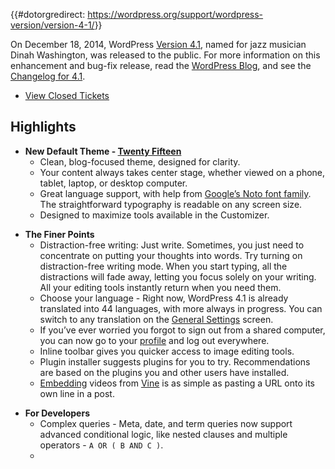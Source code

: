 {{#dotorgredirect: https://wordpress.org/support/wordpress-version/version-4-1/}}
{{Languages|
{{en|Version 4.1}}
{{ja|Version 4.1}}
}}

On December 18, 2014, WordPress [[Version 4.1]], named for jazz musician Dinah Washington, was released to the public. For more information on this enhancement and bug-fix release, read the [http://wordpress.org/news/ WordPress Blog], and see the [[Changelog/4.1|Changelog for 4.1]].

* [http://trac.wordpress.org/query?status=closed&milestone=4.1 View Closed Tickets]

==Highlights==

* '''New Default Theme - [http://codex.wordpress.org/Twenty_Fifteen Twenty Fifteen]'''
** Clean, blog-focused theme, designed for clarity.
** Your content always takes center stage, whether viewed on a phone, tablet, laptop, or desktop computer.
** Great language support, with help from [http://www.google.com/get/noto/ Google’s Noto font family]. The straightforward typography is readable on any screen size.
** Designed to maximize tools available in the Customizer.

* '''The Finer Points'''
** Distraction-free writing: Just write. Sometimes, you just need to concentrate on putting your thoughts into words. Try turning on distraction-free writing mode. When you start typing, all the distractions will fade away, letting you focus solely on your writing. All your editing tools instantly return when you need them.
** Choose your language - Right now, WordPress 4.1 is already translated into 44 languages, with more always in progress. You can switch to any translation on the [[Settings General Screen|General Settings]] screen.
** If you’ve ever worried you forgot to sign out from a shared computer, you can now go to your [[Users Your Profile Screen|profile]] and log out everywhere.
** Inline toolbar gives you quicker access to image editing tools.
** Plugin installer suggests plugins for you to try. Recommendations are based on the plugins you and other users have installed.
** [http://codex.wordpress.org/Embeds Embedding] videos from [https://vine.co/ Vine] is as simple as pasting a URL onto its own line in a post.

* '''For Developers'''
** Complex queries - Meta, date, and term queries now support advanced conditional logic, like nested clauses and multiple operators - <tt>A OR ( B AND C )</tt>.
** <tt><title></tt> tags in themes - [[Function_Reference/add_theme_support#Title_Tag | <tt>add_theme_support( 'title-tag' )</tt> ]] tells WordPress to handle the complexities of [[Title Tag|document titles]].
** [[Theme Customization API|Customizer API]] - Expanded JavaScript APIs in the customizer enable a new media experience as well as dynamic and contextual controls, sections, and panels.
** [https://developer.wordpress.org/reference Developer reference] - Continued improvements to inline code documentation have made the developer reference more complete than ever.

==What's New==


===General===
* Show the number of approved comments, instead of total comments, in the “At A Glance” section in the dashboard.
* Site Language: Install translations on the fly on the General Settings screen. The language drop down now includes installed languages and all available translations when the filesystem is writable by WordPress.
* Admin notices: There are now four types of notices: success (green), warning (orange), error (red), and info (blue).

===Posts===
* Spellchecking is enabled for the post title field on the Edit Post screen.

===Media===
* Disable multi-file uploading in iOS 7.x Safari as it prevents uploading of videos.
* Allow PSDs (Photoshop documents) to be uploaded.
* [[Embeds|oEmbed]]: Add support for the Vine endpoint.
* Display error message when Media Library upload fails.

===Appearance===
* [[Custom Headers|Custom Header]] and [[Custom Backgrounds|Custom Background]] screens removed. Admin menu links now go to the Customizer.
* Widgets screen now has a '''Manage in Customizer''' link at top of screen.
* Themes: Make "Live Preview" the primary action and “Activate” secondary.

===Users===
* Introduce a button on the user profile screen which clears all other sessions, and on the user editing screen which clears all sessions.

===Accessibility===
* Admin menu separators are now hidden from screen readers.
* Improved keyboard control of Edit Selection mode in the media manager.
* Improved keyboard accessibility on Custom Header and Custom Background screen.
* Improved text contrast against dark backgrounds in the admin menu and toolbar.
* When switching to the Text editor, make the textarea visible to screen readers.
* Use <tt><button></tt> instead of <tt><a></tt> for the Visual/Text buttons to make them focusable.
* Improve the focus style for review links in the plugin info modal.
* TinyMCE:
** Return focus to the editor on pressing Escape while the image toolbar is focused.
** Add a Close button to the Help modal and close it on Escape.
** Override the title on the editor iframe (read by screen reader apps), replace with the <tt>Alt+Shift+H</tt> shortcut.
** Add focus shortcuts descriptions to the Help modal.

===Multisite===
* Set the default network language on the [[Network_Admin_Settings_Screen|Network Settings]] screen.

==Under The Hood==

=== General ===
* Lots of new unit tests added, reorganization of Multisite unit tests, and review/removal of failing tests. The base PHPUnit tests now take less than half the time to run than in 4.0, despite the improved coverage.

=== JavaScript ===
* Formal adoption of JSDoc3 for documentation
* Improvements to documentation in media views
* Heartbeat: Use the page visibility API (when available) and <tt>document.hasFocus()</tt> instead of <tt>window.onfocus/onblur</tt>

=== Customizer ===
* “Theme Customizer” is now just “Customizer”, since it isn’t necessarily theme-specific.
* Expanded JavaScript APIs in the Customizer enable support for dynamic and contextual controls, sections, and panels.
* Only changed settings are now sent to preview for better performance.
* Alternative API that allows controls to be written as JavaScript templates extending [https://developer.wordpress.org/reference/classes/wp_customize_control/content_template WP_Customize_Control::content_template()] and render these controls on the client without any server-side call.
* Color control listens to other controls that might change color settings (like Color Scheme select in TwentyFifteen) and updates <tt>wpColorPicker</tt> value accordingly.
* Screen reader users receive feedback when moving widgets up or down.
* Panels and sections have their type added as CSS class in their HTML container using <tt>WP_Customize_Panel::$type</tt> and <tt>WP_Customize_Section::$type</tt> respectively.
* Sections added to a panel are now rendered in its own method, <tt>WP_Customize_Panel::render_content()</tt>, separated from the panel container, allowing to override a panel and its contents independently.
* When an object value is updated, a change event is no longer incorrectly triggered if the object value was unchanged. Uses Underscore's <tt>_.isEqual()</tt> to compare the object values.
* Introduces <tt>customize_preview_{$setting->type}</tt> action hook to handle preview of multiple settings of the same type when they're not a <tt>theme_mod</tt> or an <tt>option</tt>. Hooked Functions receive the <tt>WP_Customize_Setting</tt> instance as parameter.
* Customizer elements are now JS-rendered, so a stable sorting for panels, sections and controls was added in JS. Sorting in PHP was improved and section, panels and controls store their instantiation order in <tt>$instance_number</tt> property in each class.
* Controls of <tt>range</tt> type now listen for <tt>input</tt> and <tt>propertychange</tt> events so the value is updated on mouse drag and not only on mouse release.

=== Bug Fixes ===
* Fix setting default quality in <tt>WP_Image_Editor</tt>.
* Always sanitize <tt>user_nicename</tt> in [https://developer.wordpress.org/reference/functions/wp_insert_user wp_insert_user()] to avoid broken author archive permalinks.
* Don’t list delete or trash as bulk actions for the relevant context of Post list table if current user does not have the <tt>delete_posts</tt> cap on the current post type.
* Don’t print an empty HTML markup when [https://developer.wordpress.org/reference/functions/comment_reply_link comment_reply_link()] returns no link.
* Avoid a PHP notice in [https://developer.wordpress.org/reference/functions/list_plugin_updates list_plugin_updates()] if [https://developer.wordpress.org/reference/functions/plugins_api plugins_api()] returned a [https://developer.wordpress.org/reference/classes/wp_error WP_Error] object.
* Plugin search: Wrap results in a form to fix pagination’s paged input field.
* Use correct links for filtering plugin reviews.
* Quicktags: move focusing the editor after inserting content to the end of the code blocks.
* Add size to the UI for Gallery Settings in the media modal. Ensure that the TinyMCE view is refreshed when size changes.

* Theme Install: Fix some theme install style issues:
** Move the "based on" string below the rating to avoid wrapping to a second line.
** Reduce the gap between the theme screenshot and description.
** Fix Install button height on mobile.

* TinyMCE:
** When pasting/inserting content before a view, add new paragraph above it and insert the content there.
** Fix the <tt>wpgallery</tt> plugin to use a placeholder for galleries when either the <tt>wpview</tt> plugin or wp.mce is not loaded.
** Update the default styles: increase the font size, and ensure it is the same size in tables.

* Full-height editor:
** Reset the editor height after the window is resized.
** Better calculation for the caret position when auto-scrolling while typing. Fix auto-scrolling for non-WebKit browsers when the caret is above the top of the editor.

=== Bundled Themes ===
* Prevent the arrow in “Continue reading” links from wrapping to a second line.
* Add an alt attribute with the site title for header images linked to the home page.

==== Twenty Fourteen ====
* Include Latin Extended font subset for Lato.
* Improve post thumbnail HTML output
* Add aria-hidden attribute to reduce verbosity on archive pages
* Add alt text in archives to avoid confusing link texts
* Replace ellipses appended to automatically generated excerpts with both ellipses and a “Continue Reading” link to meet accessibility-ready requirements
* Make featured content in Customizer contextual to the front page

==== Twenty Thirteen ====
* Replace ellipses appended to automatically generated excerpts with both ellipses and a “Continue Reading” link to meet accessibility-ready requirements
* Fix non-responsive layout in IE8.
* Use proper method for retrieving Customizer settings values
* Add bottom margin to audio and video players

==== Twenty Twelve ====
* Fix jQuery selector for menu items with submenus on mobile
* Use proper method for retrieving Customizer settings values

==== Twenty Eleven ====
* Add bottom margin to audio and video players

==== Twenty Ten ====
* Add bottom margin to audio and video players

=== Themes ===
* Introduce a new means of outputting a <tt><title></tt> tag in the theme head. Requires a theme to add support by calling <tt>add_theme_support( 'title-tag' )</tt>.

* Introduce some new template functions for navigation, reducing the need for themes to define their own sets of navigation functions:
** [https://developer.wordpress.org/reference/functions/get_the_post_navigation get_the_post_navigation()] and [https://developer.wordpress.org/reference/functions/the_post_navigation the_post_navigation()] for navigation to the next and previous post.
** [https://developer.wordpress.org/reference/functions/get_the_posts_navigation get_the_posts_navigation()] and [https://developer.wordpress.org/reference/functions/the_posts_navigation the_posts_navigation()] for navigation to the next and previous page of posts.
** [https://developer.wordpress.org/reference/functions/get_the_posts_navigation get_the_posts_pagination()] and [https://developer.wordpress.org/reference/functions/the_posts_pagination the_posts_pagination()] for paginated navigation between pages of posts. Uses [https://developer.wordpress.org/reference/functions/paginate_links paginate_links()].

* Improve body class for page templates:
** Also convert slash to dash.
** Add sub-folder name as a separate body class.
** New classes are additional classes, old syntax will persists for backwards compatibility.
** For example, <tt>/page-templates/full-width.php</tt> will produce <tt>page-template</tt>, <tt>page-template-page-templates</tt>, <tt>page-template-full-width</tt>, and <tt>page-template-page-templatesfull-width-php</tt>.

=== Media ===
* Media Grid/List Table parity: when <tt>MEDIA_TRASH</tt> is true and <tt>trash</tt> is the current filter for the grid, add a second bulk action button: "Delete Selected".
* Account for orphan sizes in [https://developer.wordpress.org/reference/functions/wp_delete_attachment wp_delete_attachment()] by looping over the sizes stored in metadata, instead of relying on the current sizes stored in <tt>$_wp_additional_image_sizes</tt>.
* Don't hardcode height for videos so responsive videos work properly.

=== Revisions ===
* Allow revision Backbone classes to be used on pages other than revision.php.
* Add a single responsibility function for outputting Revisions JS templates: [https://developer.wordpress.org/reference/functions/wp_print_revision_templates wp_print_revision_templates()]. Use it in <tt>wp-admin/revision.php</tt>.
* Revisions modules should not rely on global settings; only pass in global settings on init, this allows the classes to be used agnostically elsewhere.

=== Translations ===
* Remove translations when deleting a theme or a plugin.

=== Multisite ===
* Don't send a welcome notification when <tt>noconfirmation</tt> has been flagged.
* Don’t display update count for Themes when the user doesn’t have the update_themes cap.
* Don’t display update count for Plugins when there aren’t any or the count is 0.
* Properly check if the theme is active on the main site to avoid deleting it via bulk actions.
* Include the login URL in the [https://developer.wordpress.org/reference/functions/wp_new_blog_notifications wp_new_blog_notification()] email template.
* In [https://developer.wordpress.org/reference/functions/activate_plugin activate_plugin()], do not re-run the activation routine for already-active network-wide plugins.
* Optimize site query when performing network database upgrades.
* Improve width of input fields on Add New Site and Edit Site screens in Network admin.

=== Query ===
* <tt>WP_Meta_Query</tt>, <tt>WP_Tax_Query</tt>, and <tt>WP_Date_Query</tt> now support a nested query syntax, allowing for much more complex and comprehensive queries. 
* The efficiency of meta and tax queries has been improved, with redundant table joins having been eliminated in many cases.
* 'orderby=meta_value' now works properly when used in a meta query with the relation 'OR'.
* Tax queries now support the 'EXISTS' and 'NOT EXISTS' operator.
* Date queries can now be used properly in conjunction with meta and tax queries.
* The parameters passed to date queries are now checked to ensure that they contain valid date values, generating errors for developers when invalid dates are detected.
* Users can now be queried by date queries against the 'user_registered' column.
* "Inclusive" logic for date queries has been improved when using the 'before' or 'after' parameters.

=== Comments ===
* Add a class attribute for submit button in comment form.
* Add an aria-label attribute with commenter’s name to [https://developer.wordpress.org/reference/functions/get_comment_reply_link get_comment_reply_link()].
* Add <tt>aria-describedby</tt> attributes to [https://developer.wordpress.org/reference/functions/comment_form comment_form()].
* [https://developer.wordpress.org/reference/functions/comments_template comments_template()] now uses [https://developer.wordpress.org/reference/classes/wp_comment_query WP_Comment_Query] when fetching comments, rather than making a direct query to the database. This simplifies and standardizes the techniques required to customize comment queries across front- and back-end interfaces.
* New parameters for [https://developer.wordpress.org/reference/classes/wp_comment_query/query/ WP_Comment_Query::query()]:
** <tt>'comment__in'</tt>
** <tt>'comment__not_in'</tt>
** <tt>'post_author__in'</tt>
** <tt>'post_author__not_in'</tt>
** <tt>'author__in'</tt>
** <tt>'author__not_in'</tt>
** <tt>'post__in'</tt>
** <tt>'post__not_in'</tt>
** <tt>'include_unapproved'</tt>
** <tt>'type__in'</tt>
** <tt>'type__not_in'</tt>

=== Classes ===

* [https://developer.wordpress.org/reference/classes/wpdb/has_cap/ wpdb::has_cap()] - Added <tt>case 'utf8mb4'</tt> to the switch statement.

==== What's New ====

* Introduce [https://developer.wordpress.org/reference/classes/wp_customize_sidebar_section WP_Customize_Sidebar_Section]

* Introduce [https://developer.wordpress.org/reference/classes/wp_customize_control/get_content WP_Customize_Control::get_content()]
* Introduce [https://developer.wordpress.org/reference/classes/wp_customize_control/json WP_Customize_Control::json()]
* Introduce [https://developer.wordpress.org/reference/classes/wp_customize_control/print_template WP_Customize_Control::print_template()]

* Introduce [https://developer.wordpress.org/reference/classes/wp_customize_color_control/content_template WP_Customize_Color_Control::content_template()]

* Introduce [https://developer.wordpress.org/reference/classes/wp_customize_upload_control/content_template WP_Customize_Upload_Control::content_template()]

* Introduce [https://developer.wordpress.org/reference/classes/wp_customize_manager/register_control_type WP_Customize_Manager::register_control_type()]
* Introduce [https://developer.wordpress.org/reference/classes/wp_customize_manager/render_control_templates WP_Customize_Manager::render_control_templates()]

* Introduce [https://developer.wordpress.org/reference/classes/wp_customize_panel/active WP_Customize_Panel::active()]
* Introduce [https://developer.wordpress.org/reference/classes/wp_customize_panel/active_callback WP_Customize_Panel::active_callback()]
* Introduce [https://developer.wordpress.org/reference/classes/wp_customize_panel/get_content WP_Customize_Panel::get_content()]
* Introduce [https://developer.wordpress.org/reference/classes/wp_customize_panel/json WP_Customize_Panel::json()]

* Introduce [https://developer.wordpress.org/reference/classes/wp_customize_section/active WP_Customize_Section::active()]
* Introduce [https://developer.wordpress.org/reference/classes/wp_customize_section/active_callback WP_Customize_Section::active_callback()]
* Introduce [https://developer.wordpress.org/reference/classes/wp_customize_section/get_content WP_Customize_Section::get_content()]
* Introduce [https://developer.wordpress.org/reference/classes/wp_customize_section/json WP_Customize_Section::json()]

* Introduce [https://developer.wordpress.org/reference/classes/wp_error/remove WP_Error::remove()]

* Introduce [https://developer.wordpress.org/reference/classes/wp_date_query/sanitize_query WP_Date_Query::sanitize_query()]

* Introduce [https://developer.wordpress.org/reference/classes/wp_meta_query/get_sql_for_clause WP_Meta_Query::get_sql_for_clause()]
* Introduce [https://developer.wordpress.org/reference/classes/wp_meta_query/sanitize_query WP_Meta_Query::sanitize_query()]

* Introduce [https://developer.wordpress.org/reference/classes/wp_query/setup_postdata WP_Query::setup_postdata()]

* Introduce [https://developer.wordpress.org/reference/classes/wp_tax_query/get_sql_for_clause WP_Tax_Query::get_sql_for_clause()]
* Introduce [https://developer.wordpress.org/reference/classes/wp_tax_query/sanitize_query WP_Tax_Query::sanitize_query()]
* Introduce [https://developer.wordpress.org/reference/classes/wp_tax_query/sanitize_relation WP_Tax_Query::sanitize_relation()]

=== Functions ===
* [https://developer.wordpress.org/reference/functions/count_user_posts count_user_posts()] - Added the <tt>$post_type</tt> argument.
* [https://developer.wordpress.org/reference/functions/get_ancestors get_ancestors()] - Added the <tt>$resource_type</tt> argument.
* [https://developer.wordpress.org/reference/functions/wp_die wp_die()] - The <tt>$title</tt> and <tt>$args</tt> parameters were changed to optionally accept an integer to be used as the response code.
* [https://developer.wordpress.org/reference/functions/wp_get_nav_menus wp_get_nav_menus()] - Default value of the <tt>'orderby'</tt> argument was changed from <tt>'none'</tt> to <tt>'name'</tt>.
* [https://developer.wordpress.org/reference/functions/wp_make_link_relative wp_make_link_relative()] - Support was added for relative URLs.
* [https://developer.wordpress.org/reference/functions/wp_send_json_error wp_send_json_error()] - The <tt>$data</tt> parameter is now processed if a <tt>WP_Error</tt> object is passed in.

==== What's New ====
* Introduce [https://developer.wordpress.org/reference/functions/get_the_archive_title get_the_archive_title()]
* Introduce [https://developer.wordpress.org/reference/functions/get_the_archive_description get_the_archive_description()]
* Introduce [https://developer.wordpress.org/reference/functions/get_the_post_navigation get_the_post_navigation()]
* Introduce [https://developer.wordpress.org/reference/functions/get_the_posts_navigation get_the_posts_navigation()]
* Introduce [https://developer.wordpress.org/reference/functions/get_the_posts_pagination get_the_posts_pagination()]
* Introduce [https://developer.wordpress.org/reference/functions/network_settings_add_js network_settings_add_js()]
* Introduce [https://developer.wordpress.org/reference/functions/the_archive_description the_archive_description()]
* Introduce [https://developer.wordpress.org/reference/functions/the_archive_title the_archive_title()]
* Introduce [https://developer.wordpress.org/reference/functions/the_post_navigation the_post_navigation()]
* Introduce [https://developer.wordpress.org/reference/functions/the_posts_navigation the_posts_navigation()]
* Introduce [https://developer.wordpress.org/reference/functions/the_posts_pagination the_posts_pagination()]
* Introduce [https://developer.wordpress.org/reference/functions/wp_ajax_destroy_sessions wp_ajax_destroy_sessions()]
* Introduce [https://developer.wordpress.org/reference/functions/wp_clean_update_cache wp_clean_update_cache()]
* Introduce [https://developer.wordpress.org/reference/functions/wp_get_password_hint wp_get_password_hint()]
* Introduce [https://developer.wordpress.org/reference/functions/wp_json_encode wp_json_encode()]
* Introduce [https://developer.wordpress.org/reference/functions/wp_print_revision_templates wp_print_revision_templates()]

==== Deprecated ====
* [https://developer.wordpress.org/reference/classes/wp_customize_image_control/prepare_control WP_Customize_Image_Control::prepare_control()]
* [https://developer.wordpress.org/reference/classes/wp_customize_image_control/add_tab WP_Customize_Image_Control::add_tab()]
* [https://developer.wordpress.org/reference/classes/wp_customize_image_control/remove_tab WP_Customize_Image_Control::remove_tab()]
* [https://developer.wordpress.org/reference/classes/wp_customize_image_control/print_tab_image WP_Customize_Image_Control::print_tab_image()]

=== Actions & Filters ===
* The <tt>$comment_ID</tt> parameter was added to the following filters:
** [https://developer.wordpress.org/reference/hooks/author_email author_email]
** [https://developer.wordpress.org/reference/hooks/comment_author comment_author]
** [https://developer.wordpress.org/reference/hooks/comment_excerpt comment_excerpt]
** [https://developer.wordpress.org/reference/hooks/comment_url comment_url]
** [https://developer.wordpress.org/reference/hooks/get_comment_ID get_comment_ID]

* The <tt>$comment</tt> parameter was added to the [https://developer.wordpress.org/reference/hooks/comment_email comment_email] filter.
* The <tt>$author</tt> and <tt>$comment_ID</tt> parameters were added to the [https://developer.wordpress.org/reference/hooks/get_comment_author_link get_comment_author_link] filter.
* <tt>user_registered</tt> was added to the default recognized columns in the [https://developer.wordpress.org/reference/hooks/date_query_valid_columns date_query_valid_columns] filter.

* The <tt>$comment_ID</tt> and <tt>$comment</tt> parameters were added to the following filters:
** [https://developer.wordpress.org/reference/hooks/get_comment_author get_comment_author]
** [https://developer.wordpress.org/reference/hooks/get_comment_author_email get_comment_author_email]
** [https://developer.wordpress.org/reference/hooks/get_comment_author_IP get_comment_author_IP]
** [https://developer.wordpress.org/reference/hooks/get_comment_author_url get_comment_author_url]
** [https://developer.wordpress.org/reference/hooks/get_comment_excerpt get_comment_excerpt]
** [https://developer.wordpress.org/reference/hooks/get_comment_type get_comment_type]

* The <tt>$post_type</tt> argument was added to the [https://developer.wordpress.org/reference/hooks/get_usernumposts get_usernumposts] filter.

* The <tt>$depth</tt> parameter was added to the following filters:
** [https://developer.wordpress.org/reference/hooks/nav_menu_css_class nav_menu_css_class]
** [https://developer.wordpress.org/reference/hooks/nav_menu_item_id nav_menu_item_id]
** [https://developer.wordpress.org/reference/hooks/nav_menu_link_attributes nav_menu_link_attributes]

* The <tt>$user_login</tt> and <tt>$user_data</tt> parameters were added to the [https://developer.wordpress.org/reference/hooks/retrieve_password_message retrieve_password_message] filter.
* The <tt>$this</tt> parameter was added to the [https://developer.wordpress.org/reference/hooks/the_post the_post] action.
* The <tt>$post_type</tt> parameter was added to the [https://developer.wordpress.org/reference/hooks/wp_editor_expand wp_editor_expand] filter.
* The <tt>$size</tt> parameter was added to the [https://developer.wordpress.org/reference/hooks/wp_get_attachment_image_attributes wp_get_attachment_image_attributes] filter.

==== New Actions ====
* Introduce [https://developer.wordpress.org/reference/hooks/customize_preview_this-type customize_preview_{$this->type}]
* Introduce [https://developer.wordpress.org/reference/hooks/edit_form_before_permalink edit_form_before_permalink]
* Introduce [https://developer.wordpress.org/reference/hooks/pre_delete_term pre_delete_term]
* Introduce [https://developer.wordpress.org/reference/hooks/wp_creating_autosave wp_creating_autosave]

==== New Filters ====
* Introduce [https://developer.wordpress.org/reference/hooks/comment_reply_link_args comment_reply_link_args]
* Introduce [https://developer.wordpress.org/reference/hooks/customize_panel_active customize_panel_active]
* Introduce [https://developer.wordpress.org/reference/hooks/customize_section_active customize_section_active]
* Introduce [https://developer.wordpress.org/reference/hooks/default_page_template_title default_page_template_title]
* Introduce [https://developer.wordpress.org/reference/hooks/get_the_archive_description get_the_archive_description]
* Introduce [https://developer.wordpress.org/reference/hooks/get_the_archive_title get_the_archive_title]
* Introduce [https://developer.wordpress.org/reference/hooks/image_add_caption_text image_add_caption_text]
* Introduce [https://developer.wordpress.org/reference/hooks/meta_query_find_compatible_table_alias meta_query_find_compatible_table_alias]
* Introduce [https://developer.wordpress.org/reference/hooks/password_hint password_hint]
* Introduce [https://developer.wordpress.org/reference/hooks/pre_get_col_charset pre_get_col_charset]
* Introduce [https://developer.wordpress.org/reference/hooks/pre_get_table_charset pre_get_table_charset]
* Introduce [https://developer.wordpress.org/reference/hooks/process_text_diff_html process_text_diff_html]
* Introduce [https://developer.wordpress.org/reference/hooks/revision_text_diff_options revision_text_diff_options]
* Introduce [https://developer.wordpress.org/reference/hooks/script_loader_tag script_loader_tag]
* Introduce [https://developer.wordpress.org/reference/hooks/wp_get_revision_ui_diff wp_get_revision_ui_diff]
* Introduce [https://developer.wordpress.org/reference/hooks/wp_save_post_revision_post_has_changed wp_save_post_revision_post_has_changed]

=== External Libraries ===
* Update to TinyMCE 4.1.7
* Update to getID3 1.9.8
* Update to MediaElement 2.16.2
* Update to Iris 1.0.7

{{Versions}}

[[Category:Versions]]